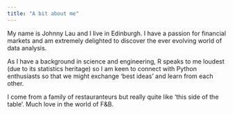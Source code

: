 ```yaml
---
title: "A bit about me"
---
```


My name is Johnny Lau and I live in Edinburgh.  I have a passion for financial markets and am extremely delighted to discover the ever evolving world of data analysis.
  
As I have a background in science and engineering, R speaks to me loudest (due to its statistics heritage) so I am keen to connect with Python enthusiasts so that we might exchange 'best ideas' and learn from each other.  
  
I come from a family of restauranteurs but really quite like 'this side of the table'.  Much love in the world of F&B. 